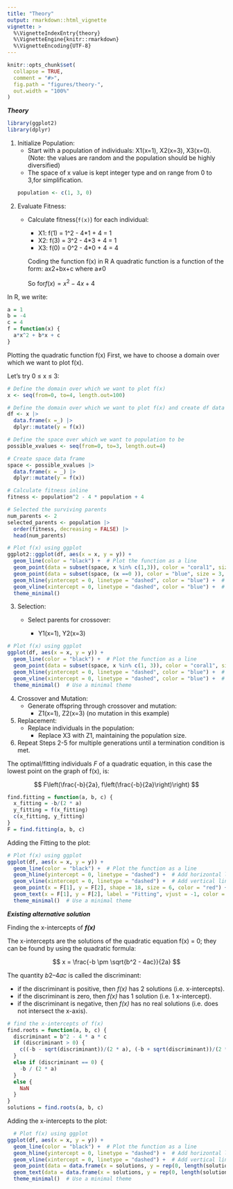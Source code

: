 ---
title: "Theory"
output: rmarkdown::html_vignette
vignette: >
  %\VignetteIndexEntry{theory}
  %\VignetteEngine{knitr::rmarkdown}
  %\VignetteEncoding{UTF-8}
---


```{r, include = FALSE}
knitr::opts_chunk$set(
  collapse = TRUE,
  comment = "#>",
  fig.path = "figures/theory-",
  out.width = "100%"
)
```



***Theory***

```{r setup, results='hide', warning = FALSE, message = FALSE, include = FALSE}
library(ggplot2)
library(dplyr)
```

1.  Initialize Population:
    -   Start with a population of individuals: X1(x=1), X2(x=3), X3(x=0).\
    (Note: the values are random and the population should be highly diversified)
    -   The space of x value is kept integer type and on range from 0 to 3,for simplification.
```{r}
population <- c(1, 3, 0)
```
    
2.  Evaluate Fitness:
    -   Calculate fitness(`f(x)`) for each individual:

        -   X1: f(1) = 1\^2 - 4\*1 + 4 = 1
        -   X2: f(3) = 3\^2 - 4\*3 + 4 = 1
        -   X3: f(0) = 0\^2 - 4\*0 + 4 = 4

        Coding the function f(x) in R A quadratic function is a function of the form: ax2+bx+c where a≠0

        So for$f(x) = x^2 - 4x + 4$

In R, we write:

```{r}
a = 1
b = -4
c = 4
f = function(x) {
  a*x^2 + b*x + c
}
```


Plotting the quadratic function f(x) First, we have to choose a domain over which we want to plot f(x).

Let’s try 0 ≤ x ≤ 3:

```{r initial_poputation, out.width="70%", fig.cap=""}
# Define the domain over which we want to plot f(x)
x <- seq(from=0, to=4, length.out=100)

# Define the domain over which we want to plot f(x) and create df data frame
df <- x |>
  data.frame(x =_) |>
  dplyr::mutate(y = f(x))

# Define the space over which we want to population to be
possible_xvalues <- seq(from=0, to=3, length.out=4)

# Create space data frame
space <- possible_xvalues |>
  data.frame(x = _) |>
  dplyr::mutate(y = f(x))

# Calculate fitness inline
fitness <- population^2 - 4 * population + 4

# Selected the surviving parents
num_parents <- 2
selected_parents <- population |>
  order(fitness, decreasing = FALSE) |>
  head(num_parents)

# Plot f(x) using ggplot
ggplot2::ggplot(df, aes(x = x, y = y)) +
  geom_line(color = "black") +  # Plot the function as a line
  geom_point(data = subset(space, x %in% c(1,3)), color = "coral1", size = 3, shape = 8) +  # Plot points at x=1 and x=3
  geom_point(data = subset(space, (x ==0 )), color = "blue", size = 3, shape = 8) +  # Plot a point at x=0
  geom_hline(yintercept = 0, linetype = "dashed", color = "blue") +  # Add horizontal line at y=0
  geom_vline(xintercept = 0, linetype = "dashed", color = "blue") +  # Add vertical line at x=0
  theme_minimal()
```

3.  Selection:
    -   Select parents for crossover:

        -   Y1(x=1), Y2(x=3)

```{r selection, out.width="70%", fig.cap=""}
# Plot f(x) using ggplot
ggplot(df, aes(x = x, y = y)) +
  geom_line(color = "black") +  # Plot the function as a line
  geom_point(data = subset(space, x %in% c(1, 3)), color = "coral1", size = 6, shape = 8) +  # Plot points at x=1 and x=3
  geom_hline(yintercept = 0, linetype = "dashed", color = "blue") +  # Add horizontal line at y=0
  geom_vline(xintercept = 0, linetype = "dashed", color = "blue") +  # Add vertical line at x=0
  theme_minimal()  # Use a minimal theme
```

4.  Crossover and Mutation:
    -   Generate offspring through crossover and mutation:
        -   Z1(x=1), Z2(x=3) (no mutation in this example)
5.  Replacement:
    -   Replace individuals in the population:
        -   Replace X3 with Z1, maintaining the population size.
6.  Repeat Steps 2-5 for multiple generations until a termination condition is met.

The optimal/fitting individuals *F* of a quadratic equation, in this case the lowest point on the graph of f(x), is: 

$$
F\left(\frac{-b}{2a}, f\left(\frac{-b}{2a}\right)\right)
$$

```{r fitting, out.width="70%", fig.cap=""}
find.fitting = function(a, b, c) {
  x_fitting = -b/(2 * a)
  y_fitting = f(x_fitting)
  c(x_fitting, y_fitting)
}
F = find.fitting(a, b, c)
```

Adding the Fitting to the plot:

```{r fitting_plot, out.width="70%", fig.cap=""}
# Plot f(x) using ggplot
ggplot(df, aes(x = x, y = y)) +
  geom_line(color = "black") +  # Plot the function as a line
  geom_hline(yintercept = 0, linetype = "dashed") +  # Add horizontal line at y=0
  geom_vline(xintercept = 0, linetype = "dashed") +  # Add vertical line at x=0
  geom_point(x = F[1], y = F[2], shape = 18, size = 6, color = "red") +  # Plot the vertex
  geom_text(x = F[1], y = F[2], label = "Fitting", vjust = -1, color = "red", size = 5) +  # Add label next to the vertex
  theme_minimal()  # Use a minimal theme
```

***Existing alternative solution***



Finding the x-intercepts of ***f(x)***

The x-intercepts are the solutions of the quadratic equation f(x) = 0; they can be found by using the quadratic formula:

$$
x = \frac{-b \pm \sqrt{b^2 - 4ac}}{2a}
$$

The quantity $b2–4ac$ is called the discriminant:

-   if the discriminant is positive, then *f(x)* has 2 solutions (i.e. x-intercepts).
-   if the discriminant is zero, then *f(x)* has 1 solution (i.e. 1 x-intercept).
-   if the discriminant is negative, then *f(x)* has no real solutions (i.e. does not intersect the x-axis).


```{r function_intercepts}
# find the x-intercepts of f(x)
find.roots = function(a, b, c) {
  discriminant = b^2 - 4 * a * c
  if (discriminant > 0) {
    c((-b - sqrt(discriminant))/(2 * a), (-b + sqrt(discriminant))/(2 * a))
  }
  else if (discriminant == 0) {
    -b / (2 * a)
  }
  else {
    NaN
  }
}
solutions = find.roots(a, b, c)
```

Adding the x-intercepts to the plot:
```{r plot_intercepts, out.width="70%", fig.cap=""}
  # Plot f(x) using ggplot
ggplot(df, aes(x = x, y = y)) +
  geom_line(color = "black") +  # Plot the function as a line
  geom_hline(yintercept = 0, linetype = "dashed") +  # Add horizontal line at y=0
  geom_vline(xintercept = 0, linetype = "dashed") +  # Add vertical line at x=0
  geom_point(data = data.frame(x = solutions, y = rep(0, length(solutions))), shape = 18, size = 6, color = "red") +  # Plot x-intercepts
  geom_text(data = data.frame(x = solutions, y = rep(0, length(solutions)), label = "Fitting(x-intercept)"), aes(label = label), vjust = -1, color = "red", size = 5) +  # Add labels next to x-intercepts
  theme_minimal()  # Use a minimal theme
```

